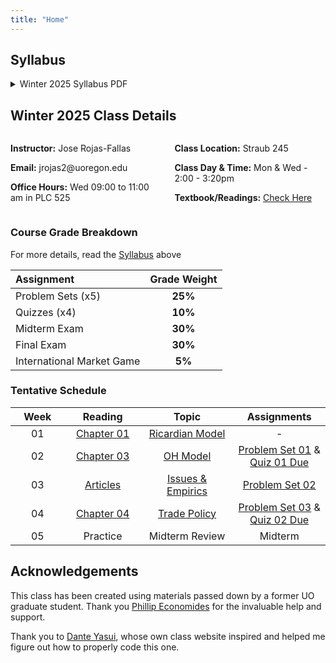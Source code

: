 ```yaml
---
title: "Home"
---
```


## Syllabus

```{=html}
<details>
  <summary>Winter 2025 Syllabus PDF</summary>
  <a class="btn btn-primary btn-lg cv-download" href="Documents/Syllabus/Syllabus.pdf" target="_blank">
    <i class="fa-solid fa-file-arrow-down"></i>&ensp;Download
  </a>
  <div class="embed-container">
    <iframe src="Documents/Syllabus/Syllabus.pdf" style="border: 0.5px" height="1000" width="800"></iframe>
  </div>
</details>
```

## Winter 2025 Class Details

:::: {.columns}
:::{.column width="50%"}

**Instructor:** Jose Rojas-Fallas

**Email:** jrojas2@uoregon.edu

**Office Hours:** Wed 09:00 to 11:00 am in PLC 525
:::

::: {.column width="50%"}

**Class Location:** Straub 245

**Class Day & Time:** Mon & Wed - 2:00 - 3:20pm

**Textbook/Readings:** [Check Here](Readings/articles.qmd)
:::

::::

### Course Grade Breakdown

For more details, read the [Syllabus](Documents/Syllabus/Syllabus.pdf) above


| Assignment   | Grade Weight  | 
|:------------|:------------:|
| Problem Sets (x5) | **25%** |
| Quizzes (x4) | **10%** |
| Midterm Exam | **30%** |
| Final Exam | **30%** |
| International Market Game | **5%** |

### Tentative Schedule

| **Week** |  **Reading** |    **Topic**    | **Assignments** |
|:--------:|:------------:|:---------------:|:---------------:|
|    01    |  [Chapter 01](Readings/articles.qmd#chapter-01-(p.-24---37))  | [Ricardian Model](Slides/lectures.qmd#ricardian-model) | - | 
|    02    |  [Chapter 03](Readings/articles.qmd#chapter-03-(p.-64---85))  |    [OH Model](Slides/lectures.qmd#ho-model)     | [Problem Set 01](Assignments/list.qmd#ps01-(due-jan.-15-before-lecture-on-canvas)) & [Quiz 01 Due](Assignments/list.qmd#quiz-01-(due-jan.-15-before-lecture-on-canvas)) |
|    03    |   [Articles](Readings/articles.qmd#course-literature)   | [Issues & Empirics](Slides/lectures.qmd#issues--empirics) |  [Problem Set 02](Assignments/list.qmd#ps02-(due-jan.-22-before-lecture-on-canvas) Due) |
|    04    |  [Chapter 04](Readings/articles.qmd#chapter-04-(p.-87---114))  | [Trade Policy](Slides/lectures.qmd#trade-policy) | [Problem Set 03](Assignments/list.qmd#ps03-(due-jan.-29-before-lecture-on-canvas)) & [Quiz 02 Due](Assignments/list.qmd#quiz-02-(due-jan.-29-before-lecture-on-canvas)) |
|    05    |   Practice   | Midterm Review | Midterm | 



## Acknowledgements

This class has been created using materials passed down by a former UO graduate student. 
Thank you [Phillip Economides](https://philip-economides.com){target="_blank"} for the invaluable help and support. 

Thank you to [Dante Yasui](https://github.com/dyasui){target="_blank"}, whose own class website inspired and helped me figure out how to properly code this one. 

